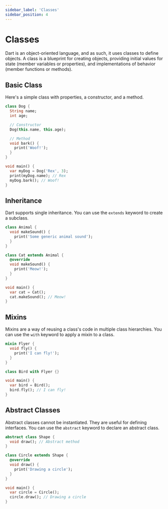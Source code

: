 ```yaml
---
sidebar_label: 'Classes'
sidebar_position: 4
---
```


# Classes

Dart is an object-oriented language, and as such, it uses classes to define objects. A class is a blueprint for creating objects, providing initial values for state (member variables or properties), and implementations of behavior (member functions or methods).

## Basic Class

Here's a simple class with properties, a constructor, and a method.

```dart
class Dog {
  String name;
  int age;

  // Constructor
  Dog(this.name, this.age);

  // Method
  void bark() {
    print('Woof!');
  }
}

void main() {
  var myDog = Dog('Rex', 3);
  print(myDog.name); // Rex
  myDog.bark(); // Woof!
}
```

## Inheritance

Dart supports single inheritance. You can use the `extends` keyword to create a subclass.

```dart
class Animal {
  void makeSound() {
    print('Some generic animal sound');
  }
}

class Cat extends Animal {
  @override
  void makeSound() {
    print('Meow!');
  }
}

void main() {
  var cat = Cat();
  cat.makeSound(); // Meow!
}
```

## Mixins

Mixins are a way of reusing a class's code in multiple class hierarchies. You can use the `with` keyword to apply a mixin to a class.

```dart
mixin Flyer {
  void fly() {
    print('I can fly!');
  }
}

class Bird with Flyer {}

void main() {
  var bird = Bird();
  bird.fly(); // I can fly!
}
```

## Abstract Classes

Abstract classes cannot be instantiated. They are useful for defining interfaces. You can use the `abstract` keyword to declare an abstract class.

```dart
abstract class Shape {
  void draw(); // Abstract method
}

class Circle extends Shape {
  @override
  void draw() {
    print('Drawing a circle');
  }
}

void main() {
  var circle = Circle();
  circle.draw(); // Drawing a circle
}
```
